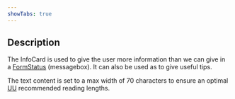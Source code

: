 ```yaml
---
showTabs: true
---
```


## Description

The InfoCard is used to give the user more information than we can give in a [FormStatus](/uilib/components/form-status/) (messagebox). It can also be used as to give useful tips.

The text content is set to a max width of 70 characters to ensure an optimal [UU](https://www.uutilsynet.no/veiledning/tekst-og-struktur/226) recommended reading lengths.
